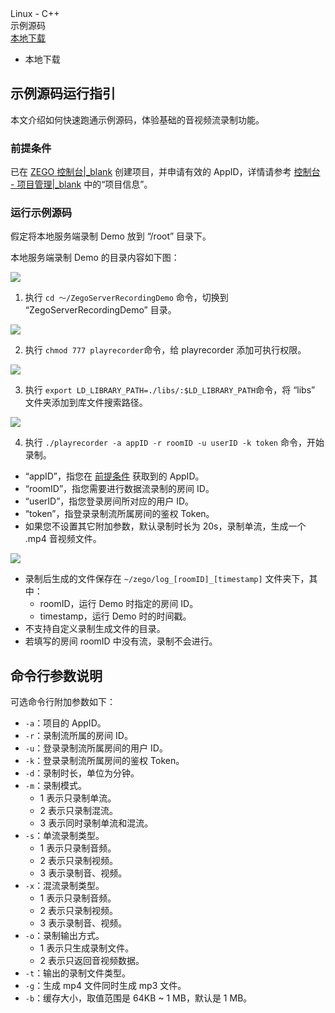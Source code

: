 <div class="download-area">
    <div class="sdk-download-item-wrapper">
    <div class="sdk-fun">Linux - C++</div>
      <div class="download-title">示例源码</div>
      <div class="download-selector">
      <div class="download-select-wrapper" style="padding-right: 0;">
          <a class="download-target-btn" href="javascript:void(0);">本地下载</a>
          <ul class="download-dropdown-list">
            <li data-href="https://storage.zego.im/downloads/ZegoServerRecordingDemo.zip" class="dropdown-option">
              本地下载
            </li>
          </ul>
        </div>
      </div>
    </div>
  </div>

## 示例源码运行指引

本文介绍如何快速跑通示例源码，体验基础的音视频流录制功能。

### 前提条件

已在 [ZEGO 控制台\|_blank](https://console.zego.im) 创建项目，并申请有效的 AppID，详情请参考 [控制台 - 项目管理\|_blank](#12107) 中的“项目信息”。

### 运行示例源码

假定将本地服务端录制 Demo 放到  “/root” 目录下。

本地服务端录制 Demo 的目录内容如下图：

![](/Pics/Linux/ServerRecording/demoMenu.png)

1. 执行 `cd ～/ZegoServerRecordingDemo` 命令，切换到 “ZegoServerRecordingDemo” 目录。

![](/Pics/Linux/ServerRecording/use_step1.jpg)

2. 执行 `chmod 777 playrecorder`命令，给 playrecorder 添加可执行权限。

![](/Pics/Linux/ServerRecording/use_step2.jpg)

3. 执行 `export LD_LIBRARY_PATH=./libs/:$LD_LIBRARY_PATH`命令，将 “libs” 文件夹添加到库文件搜索路径。

![](/Pics/Linux/ServerRecording/use_step3.jpg)

4. 执行 `./playrecorder -a appID -r roomID -u userID -k token` 命令，开始录制。 

- “appID”，指您在 [前提条件](19015#1_1) 获取到的 AppID。
- “roomID”，指您需要进行数据流录制的房间 ID。
- “userID”，指您登录房间所对应的用户 ID。
- “token”，指登录录制流所属房间的鉴权 Token。
- 如果您不设置其它附加参数，默认录制时长为 20s，录制单流，生成一个 .mp4 音视频文件。 

![](/Pics/Linux/ServerRecording/use_step4.jpg)

<Warning title="Warning">

- 录制后生成的文件保存在 `~/zego/log_[roomID]_[timestamp]` 文件夹下，其中：
    - roomID，运行 Demo 时指定的房间 ID。
    - timestamp，运行 Demo 时的时间戳。
- 不支持自定义录制生成文件的目录。
- 若填写的房间 roomID 中没有流，录制不会进行。  
</Warning>

## 命令行参数说明

可选命令行附加参数如下：

- `-a`：项目的 AppID。
- `-r`：录制流所属的房间 ID。
- `-u`：登录录制流所属房间的用户 ID。
- `-k`：登录录制流所属房间的鉴权 Token。
- `-d`：录制时长，单位为分钟。
- `-m`：录制模式。
    - 1 表示只录制单流。
    - 2 表示只录制混流。
    - 3 表示同时录制单流和混流。
- `-s`：单流录制类型。
    - 1 表示只录制音频。
    - 2 表示只录制视频。
    - 3 表示录制音、视频。
- `-x`：混流录制类型。
    - 1 表示只录制音频。
    - 2 表示只录制视频。
    - 3 表示录制音、视频。
- `-o`：录制输出方式。
    - 1 表示只生成录制文件。
    - 2 表示只返回音视频数据。
- `-t`：输出的录制文件类型。
- `-g`：生成 mp4 文件同时生成 mp3 文件。
- `-b`：缓存大小，取值范围是 64KB ~ 1 MB，默认是 1 MB。
